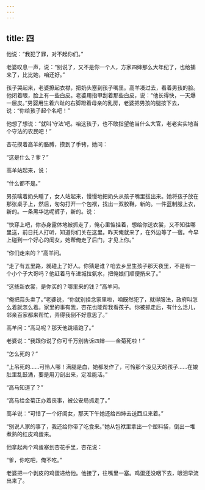 ```yaml
---
---
---
```

title: 四
---




他说：“我犯了罪，对不起你们。”

老婆叹息一声，说：“别说了，又不是你一个人，方家四婶那么大年纪了，也给捕来了，比比她，咱还好。”

孩子哭起来，老婆撩起衣襟，把奶头塞到孩子嘴里。高羊凑过去，看着男孩的脸。他闭着眼，脸上有一些白皮。老婆用指甲刮着那些白皮，说：“他长得快，一天爆一层皮。”男婴用生着六趾的右脚蹬着母亲的乳房，老婆把男孩的腿按下去，说：“你给孩子起个名吧！”

他想了想说：“就叫‘守法’吧。咱这孩子，也不敢指望他当什么大官，老老实实地当个守法的农民吧！”

杏花摸着高羊的胳膊，摸到了手铐，她问：

“这是什么？爹？”

高羊站起来，说：

“什么都不是。”

男孩噙着奶头睡了，女人站起来，慢慢地把奶头从孩子嘴里拔出来。她将孩子放在那张桌子上，然后，匆匆打开一个包袱，找出一双胶鞋，新的。一件蓝制服上衣，新的。一条黑华达呢裤子，新的。说：

“快穿上吧，你赤身露体地被抓走了，俺心里惦挂着，想给你送衣裳，又不知往哪里送，前日托人打听，知道你们关在这里。昨天俺就来了，在外边等了一宿。今早上碰到一个好心的闺女，她帮俺走了后门，才见上你。”

“你们走来的？”高羊问。

“走了有五里路，就碰上了好人。你猜是谁？咱去乡里生孩子那天夜里，不是有一个小个子大哥吗？他赶着马车进城拉氨水，把俺娘们顺便捎来了。”

“这些新衣裳，是你买的？哪里来的钱？”高羊问。

“俺把蒜头卖了。”老婆说，“你就别挂念家里啦，咱既然犯了，就得服法，政府叫怎么着就怎么着。家里的事有我，杏花也能帮我看孩子。你被抓走后，有什么活儿，邻亲百家都来帮忙，弄得我倒不好意思了。”

高羊问：“高马呢？那天他跳墙跑了。”

老婆说：“我跟你说了你可千万别告诉四婶——金菊死啦！”

“怎么死的？”

“上吊死的……可怜人哪！满腿是血，她都发作了，可怜那个没见天的孩子……在娘肚里乱鼓涌，要是用刀剖出来，定准能活。”

“高马知道了？”

“高马给金菊正办着丧事，被公安局抓走了。”

高羊说：“可惜了一个好闺女，那天下午她还给四婶去送西瓜来着。”

“别说人家的事了，我还给你带了吃食来。”她从包袱里拿出一个塑料袋，倒出一堆煮熟的红皮鸡蛋来。

他拿起两个鸡蛋塞到杏花手里，杏花说：

“爹，你吃吧，俺不吃。”

老婆把一个剥皮的鸡蛋递给他。他接了，往嘴里一塞。鸡蛋还没咽下去，眼泪早流出来了。